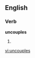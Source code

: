 
==English==

===Verb===
'''uncouples'''

# {{third-person singular of|[[uncouple]]}}

[[vi:uncouples]]